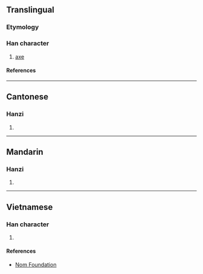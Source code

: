 {{character info}}
==Translingual==

===Etymology===
{{Han compound|爿|斤|c1=p|c2=s|t2=axe|ls=psc}}

===Han character===
{{Han char|rn=69|rad=斤|as=04|sn=8|four=22221|canj=VMHML|ids=⿰爿斤}}

# [[axe]]

====References====
{{Han ref|kx=0479.090|dkj=13540|dj=0838.050|hdz=32023.110|uh=65A8}}

----

==Cantonese==

===Hanzi===
{{yue-hanzi|jyut=coeng1|y=cheung1}}

# {{rfdef|yue|sort=斤04}}

----

==Mandarin==

===Hanzi===
{{cmn-hanzi|pin=[[qiāng]] ([[qiang1]])|wg=ch'iang<sup>1</sup>}}

# {{rfdef|cmn|sort=斤04}}

----

==Vietnamese==

===Han character===
{{vi-readings|rs=斤04|reading=thương}}

# {{rfdef|vi|sort=斤04}}

====References====
* [https://web.archive.org/web/20160305030205/http://nomfoundation.org/common/nom_details.php?codepoint=65a8 Nom Foundation]